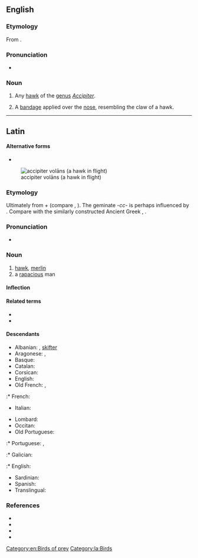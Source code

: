 {{also|Accipiter}}
==English==

===Etymology===
From {{etyl|la|en}} {{m|la|accipiter||hawk}}.

===Pronunciation===
* {{a|US}} {{IPA|/æk.ˈsɪp.ə.tɚ/|lang=en}}

===Noun===
{{en-noun}}

# {{lb|en|ornithology}} Any [[hawk]] of the [[genus]] ''[[Accipiter]]''.
# {{lb|en|medical|surgery}} A [[bandage]] applied over the [[nose]], resembling the claw of a hawk.

[[Category:en:Birds of prey]]

----

==Latin==

====Alternative forms====
* {{alter|la|*auceptor||Vulgar Latin}}
[[File:Accipiter nisus -in flight-8-4c.jpg|thumb|accipiter volāns (a hawk in flight)]]

===Etymology===
Ultimately from {{der|la|ine-pro|*h₂eḱ-|*h₂eḱus|sharp}} + {{m|ine-pro|*péth₂r̥||feather, wing}} (compare {{m|la|acus}}, {{m|la|penna}}). The geminate ''-cc-'' is perhaps influenced by {{m|la|accipiō||take, seize}}. Compare with the similarly constructed Ancient Greek {{m|grc|ὠκύπτερος||swift-winged}}, {{cog|sla-pro|astrębъ|asъtr(ębъ)}}.

===Pronunciation===
* {{la-IPA|eccl=yes}}

===Noun===
{{la-noun|accipiter|accipitris|m|third}}

# [[hawk]], [[merlin]]
# a [[rapacious]] man

====Inflection====
{{la-decl-3rd|accipiter}}

====Related terms====
* {{l|la|accipio|accipiō}}
* {{l|la|astur}}

====Descendants====
{{top2}}
* Albanian: {{l|sq|qift}}, [[skifter]]
* Aragonese: {{l|an|astor}}, {{l|an|azor}}
* Basque: {{l|eu|aztore}}
* Catalan: {{l|ca|astor}}
* Corsican: {{l|co|altore}}
* English: {{l|en|accipiter}}
* Old French: {{l|fro|hostur}}, {{l|fro|ostur}}
:* French: {{l|fr|autour}}
* Italian: {{l|it|astore}}
{{mid2}}
* Lombard: {{l|lmo|astor}}
* Occitan: {{l|oc|astor}}
* Old Portuguese: {{l|roa-opt|açor}}
:* Portuguese: {{l|pt|açor}}, {{l|pt|Açores}}
:* Galician: {{l|gl|azor}}
:* English: {{l|en|Azores}}
* Sardinian: {{l|sc|istore}}
* Spanish: {{l|es|azor}}
* Translingual: ''{{l|mul|Accipiter}}''
{{bottom}}

===References===
* {{R:L&S}}
* {{R:Elementary Lewis}}
* {{R:Gaffiot}}
* {{R:Peck}}

[[Category:la:Birds]]